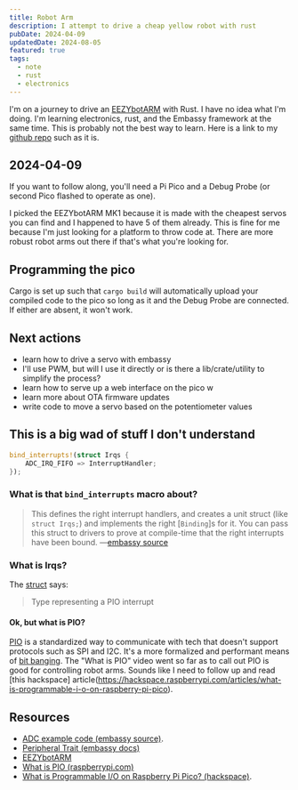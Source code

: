 ```yaml
---
title: Robot Arm
description: I attempt to drive a cheap yellow robot with rust
pubDate: 2024-04-09
updatedDate: 2024-08-05
featured: true
tags:
  - note
  - rust
  - electronics
---
```



I'm on a journey to drive an [EEZYbotARM](http://www.eezyrobots.it/eba_mk1.html)
with Rust. I have no idea what I'm doing. I'm learning electronics, rust, and
the Embassy framework at the same time. This is probably not the best way to
learn. Here is a link to my [github
repo](https://github.com/RyanParsley/robotArm) such as it is.

## 2024-04-09

<YouTube id="https://www.youtube.com/embed/Ci5oKUUZFZ8" />

If you want to follow along, you'll need a Pi Pico and a Debug Probe (or second
Pico flashed to operate as one).

I picked the EEZYbotARM MK1 because it is made with the cheapest servos you can
find and I happened to have 5 of them already. This is fine for me because I'm
just looking for a platform to throw code at. There are more robust robot arms
out there if that's what you're looking for.

## Programming the pico

Cargo is set up such that `cargo build` will automatically upload your compiled
code to the pico so long as it and the Debug Probe are connected. If either are
absent, it won't work.

## Next actions

- learn how to drive a servo with embassy
- I'll use PWM, but will I use it directly or is there a lib/crate/utility to
  simplify the process?
- learn how to serve up a web interface on the pico w
- learn more about OTA firmware updates
- write code to move a servo based on the potentiometer values

## This is a big wad of stuff I don't understand

```rust
bind_interrupts!(struct Irqs {
    ADC_IRQ_FIFO => InterruptHandler;
});
```

### What is that `bind_interrupts` macro about?

> This defines the right interrupt handlers, and creates a unit struct (like `struct Irqs;`)
> and implements the right [`Binding`]s for it. You can pass this struct to drivers to
> prove at compile-time that the right interrupts have been bound.
> —[embassy source](https://github.com/embassy-rs/embassy/blob/b2d236ee390081ec6aeef1a27da06098f9febbf9/embassy-stm32/src/lib.rs#L101C5-L103C69)

### What is Irqs?

The [struct](https://docs.embassy.dev/embassy-rp/git/rp2040/pio/struct.Irq.html) says:

> Type representing a PIO interrupt

#### Ok, but what is PIO?

[PIO](https://www.raspberrypi.com/news/what-is-pio/) is a standardized way to communicate with tech that doesn't support protocols such as SPI and I2C. It's a more formalized and performant means of [bit banging](https://en.wikipedia.org/wiki/Bit_banging). The "What is PIO" video went so far as to call out PIO is good for controlling robot arms. Sounds like I need to follow up and read [this hackspace] article(https://hackspace.raspberrypi.com/articles/what-is-programmable-i-o-on-raspberry-pi-pico).

## Resources

- [ADC example code (embassy source)](https://github.com/embassy-rs/embassy/blob/main/examples/rp/src/bin/adc.rs).
- [Peripheral Trait (embassy docs)](https://docs.embassy.dev/embassy-rp/git/rp2040/trait.Peripheral.html)
- [EEZYbotARM](http://www.eezyrobots.it/eba_mk1.html)
- [What is PIO (raspberrypi.com)](https://www.raspberrypi.com/news/what-is-pio/)
- [What is Programmable I/O on Raspberry Pi Pico? (hackspace)](https://hackspace.raspberrypi.com/articles/what-is-programmable-i-o-on-raspberry-pi-pico).
